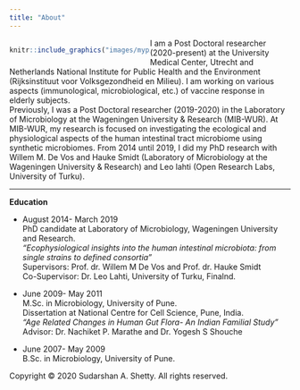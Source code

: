---
title: "About"
---

<style>
.column-left{
  float: left;
  width: 50%;
  text-align: left;
}

.column-right{
  float: right;
  width: 50%;
  text-align: left;
}
</style>
<div class="column-left">
```{r out.width='60%',fig.align='center',echo=FALSE, eval=T}
knitr::include_graphics("images/mypic.jpg")
```
</div> 

I am a Post Doctoral researcher (2020-present) at the University Medical Center, Utrecht and Netherlands National Institute for Public Health and the Environment (Rijksinstituut voor Volksgezondheid en Milieu). I am working on various aspects (immunological, microbiological, etc.) of vaccine response in elderly subjects.  
Previously, I was a Post Doctoral researcher (2019-2020) in the Laboratory of Microbiology at the Wageningen University & Research (MIB-WUR). At MIB-WUR, my research is focused on investigating the ecological and physiological aspects of the human intestinal tract microbiome using synthetic microbiomes. From 2014 until 2019, I did my PhD research with Willem M. De Vos and Hauke Smidt (Laboratory of Microbiology at the Wageningen University & Research) and Leo lahti (Open Research Labs, University of Turku).   

---------  

**Education**  

* August 2014- March 2019	  
PhD candidate at Laboratory of Microbiology, Wageningen University and Research.  
*“Ecophysiological insights into the human intestinal microbiota: from single strains to defined consortia”*  
Supervisors: Prof. dr. Willem M De Vos and Prof. dr. Hauke Smidt    
Co-Supervisor: Dr. Leo Lahti, University of Turku, Finalnd.  

* June 2009- May 2011	 
M.Sc. in Microbiology, University of Pune.  
Dissertation at National Centre for Cell Science, Pune, India.  
*“Age Related Changes in Human Gut Flora- An Indian Familial Study”*  
Advisor: Dr. Nachiket P. Marathe and Dr. Yogesh S Shouche  

* June 2007- May 2009  
B.Sc. in Microbiology, University of Pune.   
  



<p>Copyright &copy; 2020 Sudarshan A. Shetty. All rights reserved.</p>
